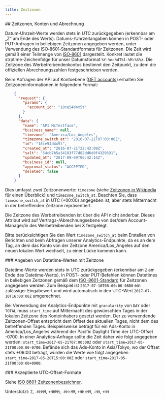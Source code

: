 ```yaml
---
title: Zeitzonen
---
```


<div id="timezones-accounts-and-billing">
  ## Zeitzonen, Konten und Abrechnung
</div>

Datum‑Uhrzeit‑Werte werden stets in UTC zurückgegeben (erkennbar am „Z“ am Ende des Werts). Datums-/Uhrzeitangaben können in POST- oder PUT-Anfragen in beliebigen Zeitzonen angegeben werden, unter Verwendung des ISO‑8601‑Standardformats für Zeitzonen. Die Zeit wird gemäß einer Teilmenge von [ISO‑8601](http://en.wikipedia.org/wiki/ISO_8601) dargestellt. Konkret lautet die strptime-Zeichenfolge für unser Datumsformat `%Y-%m-%dT%l:%M:%S%z`. Die Zeitzone des Werbetreibendenkontos bestimmt den Zeitpunkt, zu dem die offiziellen Abrechnungszahlen festgeschrieben werden.

Beim Abfragen der API auf Kontoebene ([GET accounts](/de/x-ads-api/campaign-management#accounts)) erhalten Sie Zeitzoneninformationen in folgendem Format:

```json
    {
      "request": {
        "params": {
          "account_id": "18ce54d4x5t"
        }
      },
      "data": {
        "name": "API McTestface",
        "business_name": null,
        "timezone": "America/Los_Angeles",
        "timezone_switch_at": "2016-07-21T07:00:00Z",
        "id": "18ce54d4x5t",
        "created_at": "2016-07-21T22:42:09Z",
        "salt": "54cb7b5a34183f77d82dd6d0f4329691",
        "updated_at": "2017-09-09T06:42:14Z",
        "business_id": null,
        "approval_status": "ACCEPTED",
        "deleted": false
      }
    }
```

Dies umfasst zwei Zeitzonenwerte: `timezone` (siehe [Zeitzonen in Wikipedia](https://en.wikipedia.org/wiki/Tz_database#Names_of_time_zones) für einen Überblick) und `timezone_switch_at`. Beachten Sie, dass `timezone_switch_at` in UTC (+00:00) angegeben ist, aber stets Mitternacht in der betreffenden Zeitzone repräsentiert.

Die Zeitzone des Werbetreibenden ist über die API nicht änderbar. Dieses Attribut wird auf Vertrags-/Abrechnungsebene von der/dem Account-Manager/in des Werbetreibenden bei X festgelegt.

Bitte berücksichtigen Sie den Wert `timezone_switch_at` beim Erstellen von Berichten und beim Abfragen unserer Analytics-Endpunkte, da es an dem Tag, an dem das Konto von der Zeitzone America/Los\_Angeles auf den neuen lokalen Wert wechselt, zu einer Lücke kommen kann.

<div id="specifying-datetime-values-with-timezone">
  ### Angeben von Datetime-Werten mit Zeitzone
</div>

Datetime-Werte werden stets in UTC zurückgegeben (erkennbar am `Z` am Ende des Datetime-Werts). In POST- oder PUT-Befehlen können Datetimes in beliebigen Zeitzonen gemäß dem [ISO-8601-Standard](http://en.wikipedia.org/wiki/ISO_8601) für Zeitzonen angegeben werden. Zum Beispiel ist `2017-07-10T08:00:00-0800` ein zulässiger Eingabewert und wird automatisch in den UTC-Wert `2017-07-10T16:00:00Z` umgerechnet.

Bei Verwendung der Analytics-Endpunkte mit `granularity` von `DAY` oder `TOTAL` muss `start_time` auf Mitternacht des gewünschten Tages in der lokalen Zeitzone des Kontoinhabers gesetzt werden. Der zu verwendende Zeitzonen-Offset entspricht dem Offset des aktuellen Tages, nicht dem des betreffenden Tages. Beispielsweise beträgt für ein Ads-Konto in America/Los\_Angeles während der Pacific Daylight Time der UTC-Offset -0700. In einer Analytics-Anfrage sollte die Zeit daher wie folgt angegeben werden: `start_time=2017-05-21T07:00:00Z` oder `start_time=2017-05-21T00:00:00-0700`. Befände sich das Ads-Konto in Asia/Tokyo, wo der Offset stets +09:00 beträgt, würden die Werte wie folgt angegeben: `start_time=2017-05-20T15:00:00Z` oder `start_time=2017-05-21T00:00:00+0900`.

<div id="accepted-utc-offset-formats">
  ### Akzeptierte UTC-Offset-Formate
</div>

Siehe [ISO 8601-Zeitzonenbezeichner](http://en.wikipedia.org/wiki/ISO_8601#Time_zone_designators).

Unterstützt: `Z`, `-HHMM`, `+HHMM`, `-HH:MM`, `+HH:MM`, `-HH`, `+HH`